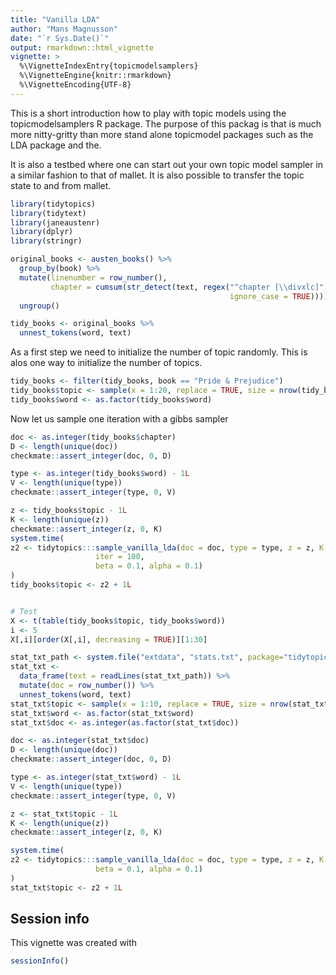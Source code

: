 ```yaml
---
title: "Vanilla LDA"
author: "Mans Magnusson"
date: "`r Sys.Date()`"
output: rmarkdown::html_vignette
vignette: >
  %\VignetteIndexEntry{topicmodelsamplers}
  %\VignetteEngine{knitr::rmarkdown}
  %\VignetteEncoding{UTF-8}
---
```


This is a short introduction how to play with topic models using the topicmodelsamplers R package. The purpose of this packag is that is much more nitty-gritty than more stand alone topicmodel packages such as the LDA package and the.

It is also a testbed where one can start out your own topic model sampler in a similar fashion to that of mallet. It is also possible to transfer the topic state to and from mallet.

```r
library(tidytopics)
library(tidytext)
library(janeaustenr)
library(dplyr)
library(stringr)

original_books <- austen_books() %>%
  group_by(book) %>%
  mutate(linenumber = row_number(),
         chapter = cumsum(str_detect(text, regex("^chapter [\\divxlc]",
                                                 ignore_case = TRUE)))) %>%
  ungroup()

tidy_books <- original_books %>%
  unnest_tokens(word, text)

```

As a first step we need to initialize the number of topic randomly. This is alos one way to initialize the number of topics.

```r
tidy_books <- filter(tidy_books, book == "Pride & Prejudice")
tidy_books$topic <- sample(x = 1:20, replace = TRUE, size = nrow(tidy_books))
tidy_books$word <- as.factor(tidy_books$word)
```


Now let us sample one iteration with a gibbs sampler

```r
doc <- as.integer(tidy_books$chapter)
D <- length(unique(doc))
checkmate::assert_integer(doc, 0, D)

type <- as.integer(tidy_books$word) - 1L
V <- length(unique(type))
checkmate::assert_integer(type, 0, V)

z <- tidy_books$topic - 1L
K <- length(unique(z))
checkmate::assert_integer(z, 0, K)
system.time(
z2 <- tidytopics:::sample_vanilla_lda(doc = doc, type = type, z = z, K = K, D = D, V = V,
                   iter = 100,
                   beta = 0.1, alpha = 0.1)
)
tidy_books$topic <- z2 + 1L


# Test
X <- t(table(tidy_books$topic, tidy_books$word))
i <- 5
X[,i][order(X[,i], decreasing = TRUE)][1:30]

```


```r

stat_txt_path <- system.file("extdata", "stats.txt", package="tidytopics")
stat_txt <- 
  data_frame(text = readLines(stat_txt_path)) %>% 
  mutate(doc = row_number()) %>% 
  unnest_tokens(word, text)
stat_txt$topic <- sample(x = 1:10, replace = TRUE, size = nrow(stat_txt))
stat_txt$word <- as.factor(stat_txt$word)
stat_txt$doc <- as.integer(as.factor(stat_txt$doc))

```



```r
doc <- as.integer(stat_txt$doc)
D <- length(unique(doc))
checkmate::assert_integer(doc, 0, D)

type <- as.integer(stat_txt$word) - 1L
V <- length(unique(type))
checkmate::assert_integer(type, 0, V)

z <- stat_txt$topic - 1L
K <- length(unique(z))
checkmate::assert_integer(z, 0, K)

system.time(
z2 <- tidytopics:::sample_vanilla_lda(doc = doc, type = type, z = z, K = K, D = D, V = V, iter = 100,
                   beta = 0.1, alpha = 0.1)
)
stat_txt$topic <- z2 + 1L
```

## Session info

This vignette was created with

```r
sessionInfo()
```
